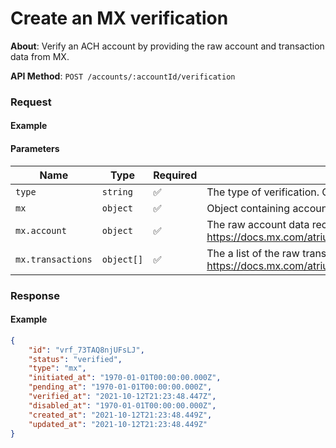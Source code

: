 
# Create an MX verification

**About**: Verify an ACH account by providing the raw account and transaction data from MX.

**API Method**: `POST /accounts/:accountId/verification`

### Request

#### Example
<VerificationCreateMX />

#### Parameters

| Name              | Type       | Required | Description                                              |
|-------------------|------------|----------|----------------------------------------------------------|
| `type`            | `string`   | ✅        | The type of verification. Option for MX: `mx`.           |
| `mx`              | `object`   | ✅        | Object containing account data from MX.                  |
| `mx.account`     | `object`   | ✅        | The raw account data received from MX. See https://docs.mx.com/atrium#endpoints_accounts_read_account                   |
| `mx.transactions` | `object[]` | ✅        | The a list of the raw transaction data received from MX. See https://docs.mx.com/atrium#endpoints_accounts_list_account_transactions |

### Response

#### Example
```json
{
    "id": "vrf_73TAQ8njUFsLJ",
    "status": "verified",
    "type": "mx",
    "initiated_at": "1970-01-01T00:00:00.000Z",
    "pending_at": "1970-01-01T00:00:00.000Z",
    "verified_at": "2021-10-12T21:23:48.447Z",
    "disabled_at": "1970-01-01T00:00:00.000Z",
    "created_at": "2021-10-12T21:23:48.449Z",
    "updated_at": "2021-10-12T21:23:48.449Z"
}
```
